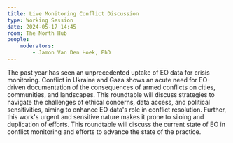 ```yaml
---
title: Live Monitoring Conflict Discussion
type: Working Session
date: 2024-05-17 14:45
room: The North Hub
people:
    moderators:
        - Jamon Van Den Hoek, PhD
---
```

The past year has seen an unprecedented uptake of EO data for crisis monitoring. Conflict in Ukraine and Gaza shows an acute need for EO-driven documentation of the consequences of armed conflicts on cities, communities, and landscapes. This roundtable will discuss strategies to navigate the challenges of ethical concerns, data access, and political sensitivities, aiming to enhance EO data's role in conflict resolution. Further, this work's urgent and sensitive nature makes it prone to siloing and duplication of efforts. This roundtable will discuss the current state of EO in conflict monitoring and efforts to advance the state of the practice.